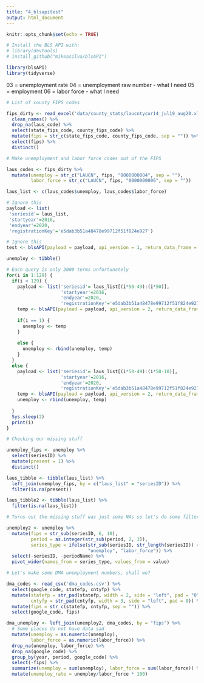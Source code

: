 ```yaml
---
title: "4_blsapitest"
output: html_document
---
```


```r
knitr::opts_chunk$set(echo = TRUE)

# Install the BLS API with:
# library(devtools)
# install_github("mikeasilva/blsAPI")

library(blsAPI)
library(tidyverse)
```
03 = unemployment rate
04 = unemployment raw number - what I need
05 = employment
06 = labor force - what I need

```r
# List of county FIPS codes

fips_dirty <- read_excel('data/county_stats/laucntycur14_jul19_aug20.xlsx', skip = 4) %>%
  clean_names() %>%
  drop_na(laus_code) %>%
  select(state_fips_code, county_fips_code) %>%
  mutate(fips = str_c(state_fips_code, county_fips_code, sep = "")) %>%
  select(fips) %>%
  distinct()

# Make unemployment and labor force codes out of the FIPS

laus_codes <- fips_dirty %>%
  mutate(unemploy = str_c("LAUCN", fips, "0000000004", sep = ""),
         labor_force = str_c("LAUCN", fips, "0000000006", sep = ""))

laus_list <- c(laus_codes$unemploy, laus_codes$labor_force)
```

```r
# Ignore this
payload <- list(
 'seriesid'= laus_list,
 'startyear'=2016,
 'endyear'=2020,
 'registrationKey'='e5dab3b51a48478e99712f51f824e927')
```

```r
# Ignore this
test <- blsAPI(payload = payload, api_version = 1, return_data_frame = TRUE)
```

```r
unemploy <- tibble()

# Each query is only 3000 terms unfortunately
for(i in 1:129) {
  if(i < 129) {
    payload <- list('seriesid'= laus_list[(i*50-49):(i*50)],
                    'startyear'=2016,
                    'endyear'=2020,
                    'registrationKey'='e5dab3b51a48478e99712f51f824e927')
    temp <- blsAPI(payload = payload, api_version = 2, return_data_frame = TRUE)
    
    if(i == 1) {
      unemploy <- temp
    }
    
    else {
      unemploy <- rbind(unemploy, temp)
    }
  }
  else {
    payload <- list('seriesid'= laus_list[(i*50-49):(i*50-10)],
                    'startyear'=2016,
                    'endyear'=2020,
                    'registrationKey'='e5dab3b51a48478e99712f51f824e927')
    temp <- blsAPI(payload = payload, api_version = 2, return_data_frame = TRUE)
    unemploy <- rbind(unemploy, temp)
    
  }
  Sys.sleep(2)
  print(i)
}
```
```r
# Checking our missing stuff

unemploy_fips <- unemploy %>%
  select(seriesID) %>%
  mutate(present = 1) %>%
  distinct()

laus_tibble <- tibble(laus_list) %>%
  left_join(unemploy_fips, by = c("laus_list" = "seriesID")) %>%
  filter(is.na(present))

laus_tibble2 <- tibble(laus_list) %>%
  filter(is.na(laus_list))
```

```r
# Turns out the missing stuff was just some NAs so let's do some filtering

unemploy2 <- unemploy %>%
  mutate(fips = str_sub(seriesID, 6, 10),
         period = as.integer(str_sub(period, 2, 3)),
         series_type = ifelse(str_sub(seriesID, str_length(seriesID)) == "4",
                              "unemploy", "labor_force")) %>%
  select(-seriesID, -periodName) %>%
  pivot_wider(names_from = series_type, values_from = value)

# Let's make some DMA unemployment numbers, shall we?

dma_codes <- read_csv('dma_codes.csv') %>%
  select(google_code, statefp, cntyfp) %>%
  mutate(statefp = str_pad(statefp, width = 2, side = "left", pad = "0"),
         cntyfp = str_pad(cntyfp, width = 3, side = "left", pad = 0)) %>%
  mutate(fips = str_c(statefp, cntyfp, sep = "")) %>%
  select(google_code, fips)

dma_unemploy <- left_join(unemploy2, dma_codes, by = "fips") %>%
  # Some places do not have data sad
  mutate(unemploy = as.numeric(unemploy),
         labor_force = as.numeric(labor_force)) %>%
  drop_na(unemploy, labor_force) %>%
  drop_na(google_code) %>%
  group_by(year, period, google_code) %>%
  select(-fips) %>%
  summarize(unemploy = sum(unemploy), labor_force = sum(labor_force)) %>%
  mutate(unemploy_rate = unemploy/labor_force * 100)
```

